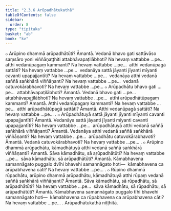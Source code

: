 ```yaml
---
title: "2.3.6 Arūpadhātukathā"
tableOfContents: false
sidebar:
  order: 8
type: "tipitaka"
basket: "ab"
book: "kv"
---
```



<DynamicBreadcrumb />

<Division number="517" book="kv">

<Paragraph number="1759" book="kv">
๐ Arūpino dhammā arūpadhātūti? Āmantā. Vedanā bhavo gati sattāvāso saṃsāro yoni viññāṇaṭṭhiti attabhāvapaṭilābhoti? Na hevaṃ vattabbe …pe…  atthi vedanūpagaṃ kammanti? Na hevaṃ vattabbe …pe…  atthi vedanūpagā sattāti? Na hevaṃ vattabbe …pe…  vedanāya sattā jāyanti jīyanti mīyanti cavanti upapajjantīti? Na hevaṃ vattabbe …pe…  vedanāya atthi vedanā saññā saṅkhārā viññāṇanti? Na hevaṃ vattabbe …pe…  vedanā catuvokārabhavoti? Na hevaṃ vattabbe …pe…
</Paragraph>

<Paragraph number="1760" book="kv">
๐ Arūpadhātu bhavo gati …pe…  attabhāvapaṭilābhoti? Āmantā. Vedanā bhavo gati …pe…  attabhāvapaṭilābhoti? Na hevaṃ vattabbe …pe…  atthi arūpadhātūpagaṃ kammanti? Āmantā. Atthi vedanūpagaṃ kammanti? Na hevaṃ vattabbe …pe…  atthi arūpadhātūpagā sattāti? Āmantā. Atthi vedanūpagā sattāti? Na hevaṃ vattabbe …pe… .
</Paragraph>

<Paragraph number="1761" book="kv">
๐ Arūpadhātuyā sattā jāyanti jīyanti mīyanti cavanti upapajjantīti? Āmantā. Vedanāya sattā jāyanti jīyanti mīyanti cavanti upapajjantīti? Na hevaṃ vattabbe …pe…  arūpadhātuyā atthi vedanā saññā saṅkhārā viññāṇanti? Āmantā. Vedanāya atthi vedanā saññā saṅkhārā viññāṇanti? Na hevaṃ vattabbe …pe…  arūpadhātu catuvokārabhavoti? Āmantā. Vedanā catuvokārabhavoti? Na hevaṃ vattabbe …pe… .
</Paragraph>

</Division>
<Division number="518" book="kv">

<Paragraph number="1762" book="kv">
๐ Arūpino dhammā arūpadhātu, kāmadhātuyā atthi vedanā saññā saṅkhārā viññāṇanti? Āmantā. Sāva kāmadhātu, sā arūpadhātūti? Na hevaṃ vattabbe …pe…  sāva kāmadhātu, sā arūpadhātūti? Āmantā. Kāmabhavena samannāgato puggalo dvīhi bhavehi samannāgato hoti—  kāmabhavena ca arūpabhavena cāti? Na hevaṃ vattabbe …pe… .
</Paragraph>

<Paragraph number="1763" book="kv">
๐ Rūpino dhammā rūpadhātu, arūpino dhammā arūpadhātu, kāmadhātuyā atthi rūpaṃ vedanā saññā saṅkhārā viññāṇanti? Āmantā. Sāva kāmadhātu, sā rūpadhātu, sā arūpadhātūti? Na hevaṃ vattabbe …pe…  sāva kāmadhātu, sā rūpadhātu, sā arūpadhātūti? Āmantā. Kāmabhavena samannāgato puggalo tīhi bhavehi samannāgato hoti—  kāmabhavena ca rūpabhavena ca arūpabhavena cāti? Na hevaṃ vattabbe …pe… .

</Paragraph>
</Division>

<Paragraph number="1764" type="center" book="kv">
Arūpadhātukathā niṭṭhitā.
</Paragraph>